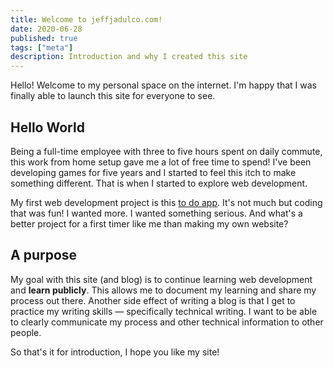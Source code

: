 ```yaml
---
title: Welcome to jeffjadulco.com!
date: 2020-06-28
published: true
tags: ["meta"]
description: Introduction and why I created this site
---
```


Hello! Welcome to my personal space on the internet. I'm happy that I was finally able to launch this site for everyone to see.

## Hello World

Being a full-time employee with three to five hours spent on daily commute, this work from home setup gave me a lot of free time to spend! I've been developing games for five years and I started to feel this itch to make something different. That is when I started to explore web development.

My first web development project is this [to do app](https://jeffjads-todo-app-react.netlify.app/). It's not much but coding that was fun! I wanted more. I wanted something serious. And what's a better project for a first timer like me than making my own website?

## A purpose

My goal with this site (and blog) is to continue learning web development and **learn publicly**. This allows me to document my learning and share my process out there. Another side effect of writing a blog is that I get to practice my writing skills — specifically technical writing. I want to be able to clearly communicate my process and other technical information to other people.

So that's it for introduction, I hope you like my site!
